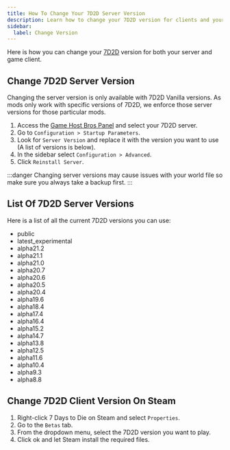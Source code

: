 ```yaml
---
title: How To Change Your 7D2D Server Version
description: Learn how to change your 7D2D version for clients and your server.
sidebar:
  label: Change Version
---
```


Here is how you can change your [7D2D](https://www.gamehostbros.com/7-days-to-die-server-hosting/) version for both your server and game client.

## Change 7D2D Server Version
Changing the server version is only available with 7D2D Vanilla versions. As mods only work with specific versions of 7D2D, we enforce those server versions for those particular mods.
<Steps>

1. Access the [Game Host Bros Panel](https://panel.gamehostbros.com/) and select your 7D2D server.
2. Go to `Configuration > Startup Parameters`.
3. Look for `Server Version` and replace it with the version you want to use (A list of versions is below).
4. In the sidebar select `Configuration > Advanced`.
5. Click `Reinstall Server`.
</Steps>
:::danger
Changing server versions may cause issues with your world file so make sure you always take a backup first.
:::

## List Of 7D2D Server Versions
Here is a list of all the current 7D2D versions you can use:

- public
- latest_experimental
- alpha21.2	
- alpha21.1
- alpha21.0
- alpha20.7
- alpha20.6
- alpha20.5
- alpha20.4
- alpha19.6
- alpha18.4
- alpha17.4
- alpha16.4
- alpha15.2
- alpha14.7
- alpha13.8
- alpha12.5
- alpha11.6	
- alpha10.4
- alpha9.3
- alpha8.8

## Change 7D2D Client Version On Steam
<Steps>

1. Right-click 7 Days to Die on Steam and select `Properties`.
2. Go to the `Betas` tab.
3. From the dropdown menu, select the 7D2D version you want to play.
4. Click ok and let Steam install the required files.
</Steps>